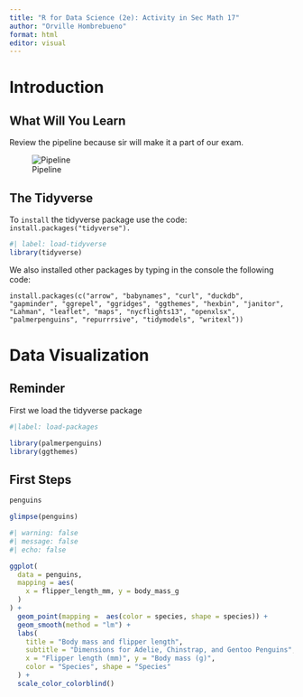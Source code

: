 ```yaml
---
title: "R for Data Science (2e): Activity in Sec Math 17"
author: "Orville Hombrebueno"
format: html
editor: visual
---
```


# Introduction

## What Will You Learn

Review the pipeline because sir will make it a part of our exam.

![Pipeline](r4dspics/r4dspic1.png)

## The Tidyverse

To `install` the tidyverse package use the code: `install.packages("tidyverse").`

```r
#| label: load-tidyverse
library(tidyverse)
```

We also installed other packages by typing in the console the following code:

`install.packages(c("arrow", "babynames", "curl", "duckdb", "gapminder", "ggrepel", "ggridges", "ggthemes", "hexbin", "janitor", "Lahman", "leaflet", "maps", "nycflights13", "openxlsx", "palmerpenguins", "repurrrsive", "tidymodels", "writexl"))`

# Data Visualization

## Reminder

::: callout-note
First we load the tidyverse package
:::

```r
#|label: load-packages

library(palmerpenguins)
library(ggthemes)
```

## First Steps

```r
penguins
```

```r
glimpse(penguins)
```

```r
#| warning: false
#| message: false
#| echo: false

ggplot(
  data = penguins,
  mapping = aes(
    x = flipper_length_mm, y = body_mass_g
  )
) +
  geom_point(mapping =  aes(color = species, shape = species)) +
  geom_smooth(method = "lm") +
  labs(
    title = "Body mass and flipper length",
    subtitle = "Dimensions for Adelie, Chinstrap, and Gentoo Penguins",
    x = "Flipper length (mm)", y = "Body mass (g)",
    color = "Species", shape = "Species"
  ) +
  scale_color_colorblind()
```
